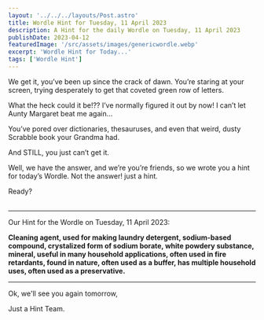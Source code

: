 ```yaml
---
layout: '../../../layouts/Post.astro'
title: Wordle Hint for Tuesday, 11 April 2023
description: A Hint for the daily Wordle on Tuesday, 11 April 2023
publishDate: 2023-04-12
featuredImage: '/src/assets/images/genericwordle.webp'
excerpt: 'Wordle Hint for Today...'
tags: ['Wordle Hint']
---
```


We get it, you’ve been up since the crack of dawn. You’re staring at your screen, trying desperately to get that coveted green row of letters. 

What the heck could it be!??
I’ve normally figured it out by now!
I can’t let Aunty Margaret beat me again… 

You’ve pored over dictionaries, thesauruses, and even that weird, dusty Scrabble book your Grandma had.

And STILL, you just can’t get it. 

Well, we have the answer, and we’re you’re friends, so we wrote you a hint for today’s Wordle.
Not the answer! just a hint. 

Ready?<br /><br />

----

Our Hint for the Wordle on Tuesday, 11 April 2023:

**Cleaning agent, used for making laundry detergent, sodium-based compound, crystalized form of sodium borate, white powdery substance, mineral, useful in many household applications, often used in fire retardants, found in nature, often used as a buffer, has multiple household uses, often used as a preservative.**

----

Ok, we'll see you again tomorrow, 

Just a Hint Team.
